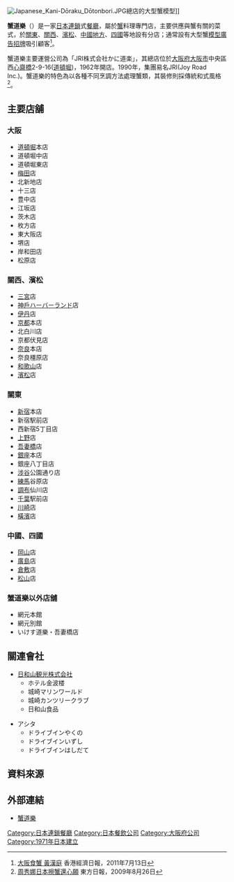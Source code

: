 {{Infobox Company
| company_name = 蟹道樂<br /><span lang="ja">株式-{会}-社かに道楽</span>
| company_name_en = 
| company_logo = 
| company_type = [[非上市公司|非上市公司]]
| company_slogan = 
| foundation = 1971年6月1日 
| location = {{JPN}}[[大阪府|大阪府]][[大阪市|大阪市]][[中央區_(大阪市)|中央区]]西[[心齋橋|心齋橋]]2-9-16 網元別館5階
| zip_code = [[〒|〒]]542-0086
| telephone_no = 
| key_people = 今津芳雄（創業者）<br />今津文雄（代表取締役社長） 
| industry = 飲食業
| sales = 
| capital = 1億[[日圓|日圓]]
| profit =  
| asset =  
| market_value =  
| num_employees =  
| products = [[蟹|蟹]]料理
| revenue = 
| accounting_period = 
| major_shareholder = 
| subsid = 
| homepage = {{URL|https://douraku.co.jp}}
}}

[[File:Japanese_Kani-Dōraku_Dōtonbori.JPG|thumb]]總店的大型蟹模型]]

'''蟹道樂'''（{{lang-ja|'''かに道楽'''}}）是一家[[日本|日本]][[連鎖|連鎖]]式[[餐廳|餐廳]]，屬於[[蟹|蟹]]料理專門店，主要供應與蟹有關的菜式，於[[关东地方|關東]]、[[近畿地方|關西]]、[[濱松|濱松]]、[[中國地方|中國地方]]、[[四國地方|四國]]等地設有分店；通常設有大型蟹[[模型|模型]][[廣告|廣告]][[招牌|招牌]]吸引顧客<ref>[http://www.hket.com/eti/article/f879a2d1-40e7-4ee2-9af2-3578cc8bbf5c-163104 大阪食蟹 黃漢庭] {{Wayback|url=http://www.hket.com/eti/article/f879a2d1-40e7-4ee2-9af2-3578cc8bbf5c-163104 |date=20150224065829 }} 香港經濟日報，2011年7月13日</ref>。

蟹道樂主要運營公司為「JRI株式会社かに道楽」，其總店位於[[大阪府|大阪府]][[大阪市|大阪市]]中央區西[[心齋橋|心齋橋]]2-9-16([[道頓堀|道頓堀]])，1962年開店。1990年，集團易名JRI(Joy Road Inc.)。蟹道樂的特色為以各種不同烹調方法處理蟹類，其裝修則採傳統和式風格<ref>[http://orientaldaily.on.cc/cnt/entertainment/20090826/00282_047.html 周秀娜日本擦蟹還心願] {{Wayback|url=http://orientaldaily.on.cc/cnt/entertainment/20090826/00282_047.html |date=20160305075031 }} 東方日報，2009年8月26日</ref>。

==主要店舖==
===大阪===
*[[道頓堀|道頓堀]]本店
*道頓堀中店
*道頓堀東店
*[[梅田|梅田]]店
*北新地店
*十三店
*豊中店
*江坂店
*茨木店
*枚方店
*東大阪店
*堺店
*岸和田店
*松原店

===關西、濱松===
*[[三宮|三宮]]店
*[[神戶|神戶]]ハーバーランド店
*[[伊丹|伊丹]]店
*[[京都|京都]]本店
*北白川店
*京都伏見店
*[[奈良县|奈良]]本店
*奈良橿原店
*[[和歌山|和歌山]]店
*[[濱松|濱松]]店

===關東===
*[[新宿|新宿]]本店
*新宿駅前店
*西新宿5丁目店
*[[上野|上野]]店
*[[吾妻橋|吾妻橋]]店
*[[銀座|銀座]]本店
*銀座八丁目店
*[[涉谷|涉谷]]公園通り店
*[[練馬|練馬]]谷原店
*[[調布|調布]]仙川店
*[[千葉縣|千葉]]駅前店
*[[川崎|川崎]]店
*[[橫濱|橫濱]]店

===中國、四國===
*[[岡山市|岡山]]店
*[[廣島|廣島]]店
*[[倉敷|倉敷]]店
*[[松山市|松山]]店

===蟹道樂以外店舖===
*網元本館
*網元別館
*いけす道樂・吾妻橋店

==關連會社==
*[https://web.archive.org/web/20110924072515/http://marineworld.hiyoriyama.co.jp/modules/company/ 日和山観光株式会社]
**ホテル金波楼
**城崎マリンワールド
**城崎カンツリークラブ
**日和山食品

*アシタ
**ドライブインやくの
**ドライブインいずし
**ドライブインはしだて

==資料來源==
{{references}}

==外部連結==
*[https://douraku.co.jp 蟹道樂] {{Wayback|url=https://douraku.co.jp/ |date=20210421082945 }}


{{DEFAULTSORT:Kani Doraku}}
[[Category:日本連鎖餐廳|Category:日本連鎖餐廳]]
[[Category:日本餐飲公司|Category:日本餐飲公司]]
[[Category:大阪府公司|Category:大阪府公司]]
[[Category:1971年日本建立|Category:1971年日本建立]]